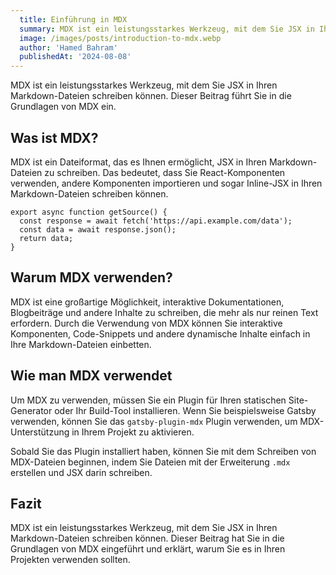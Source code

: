 ```yaml
---
  title: Einführung in MDX
  summary: MDX ist ein leistungsstarkes Werkzeug, mit dem Sie JSX in Ihren Markdown-Dateien schreiben können. Dieser Beitrag führt Sie in die Grundlagen von MDX ein.
  image: /images/posts/introduction-to-mdx.webp
  author: 'Hamed Bahram'
  publishedAt: '2024-08-08'
---
```


MDX ist ein leistungsstarkes Werkzeug, mit dem Sie JSX in Ihren Markdown-Dateien
schreiben können. Dieser Beitrag führt Sie in die Grundlagen von MDX ein.

## Was ist MDX?

MDX ist ein Dateiformat, das es Ihnen ermöglicht, JSX in Ihren Markdown-Dateien
zu schreiben. Das bedeutet, dass Sie React-Komponenten verwenden, andere
Komponenten importieren und sogar Inline-JSX in Ihren Markdown-Dateien schreiben
können.

```
export async function getSource() {
  const response = await fetch('https://api.example.com/data');
  const data = await response.json();
  return data;
}
```

## Warum MDX verwenden?

MDX ist eine großartige Möglichkeit, interaktive Dokumentationen, Blogbeiträge
und andere Inhalte zu schreiben, die mehr als nur reinen Text erfordern. Durch
die Verwendung von MDX können Sie interaktive Komponenten, Code-Snippets und
andere dynamische Inhalte einfach in Ihre Markdown-Dateien einbetten.

<Counter />

## Wie man MDX verwendet

Um MDX zu verwenden, müssen Sie ein Plugin für Ihren statischen Site-Generator
oder Ihr Build-Tool installieren. Wenn Sie beispielsweise Gatsby verwenden,
können Sie das `gatsby-plugin-mdx` Plugin verwenden, um MDX-Unterstützung in
Ihrem Projekt zu aktivieren.

Sobald Sie das Plugin installiert haben, können Sie mit dem Schreiben von
MDX-Dateien beginnen, indem Sie Dateien mit der Erweiterung `.mdx` erstellen und
JSX darin schreiben.

## Fazit

MDX ist ein leistungsstarkes Werkzeug, mit dem Sie JSX in Ihren Markdown-Dateien
schreiben können. Dieser Beitrag hat Sie in die Grundlagen von MDX eingeführt
und erklärt, warum Sie es in Ihren Projekten verwenden sollten.
